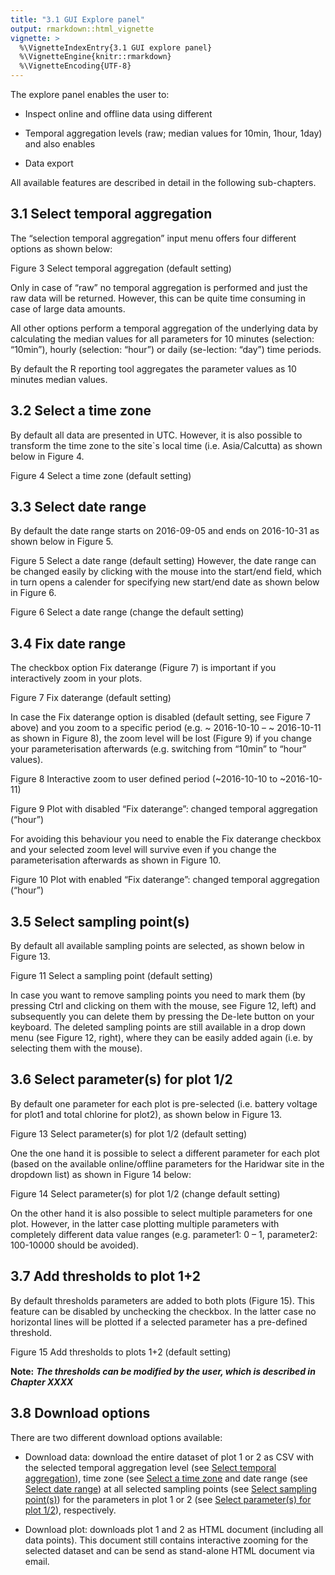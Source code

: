 ---
title: "3.1 GUI Explore panel"
output: rmarkdown::html_vignette
vignette: >
  %\VignetteIndexEntry{3.1 GUI explore panel}
  %\VignetteEngine{knitr::rmarkdown}
  %\VignetteEncoding{UTF-8}
---

The explore panel enables the user to: 

-	Inspect online and offline data using different 

-	Temporal aggregation levels (raw; median values for 10min, 1hour, 1day) and 
also enables 

-	Data export

All available features are described in detail in the following sub-chapters.

## 3.1 Select temporal aggregation

The “selection temporal aggregation” input menu offers four different options as 
shown below: 
 
Figure 3  Select temporal aggregation (default setting)

Only in case of “raw” no temporal aggregation is performed and just the raw data 
will be returned. However, this can be quite time consuming in case of large data 
amounts.  

All other options perform a temporal aggregation of the underlying data by 
calculating the median values for all parameters for 10 minutes (selection: 
“10min”), hourly (selection: “hour”) or daily (se-lection: “day”) time periods. 

By default the R reporting tool aggregates the parameter values as 10 minutes 
median values.  

## 3.2 Select a time zone
By default all data are presented in UTC. However, it is also possible to 
transform the time zone to the site`s local time (i.e. Asia/Calcutta) as shown 
below in Figure 4.
 
Figure 4  Select a time zone (default setting)

## 3.3 Select date range
By default the date range starts on 2016-09-05 and ends on 2016-10-31 as shown 
below in Figure 5.

 
Figure 5  Select a date range (default setting)
However, the date range can be changed easily by clicking with the mouse into 
the start/end field, which in turn opens a calender for specifying new start/end 
date as shown below in Figure 6.
        
Figure 6  Select a date range (change the default setting)

## 3.4 Fix date range 
The checkbox option Fix daterange (Figure 7) is important if you interactively 
zoom in your plots. 
 
Figure 7  Fix daterange (default setting)


In case the Fix daterange option is disabled (default setting, see Figure 7 
above) and you zoom to a specific period (e.g. ~ 2016-10-10 – ~ 2016-10-11 as 
shown in Figure 8), the zoom level will be lost (Figure 9) if you change your 
parameterisation afterwards (e.g. switching from “10min” to “hour” values). 
 
Figure 8  Interactive zoom to user defined period (~2016-10-10 to ~2016-10-11)
 
Figure 9 Plot with disabled “Fix daterange”: changed temporal aggregation (“hour”) 

For avoiding this behaviour you need to enable the Fix daterange checkbox and 
your selected zoom level will survive even if you change the parameterisation 
afterwards as shown in Figure 10.

 
Figure 10 Plot with enabled “Fix daterange”: changed temporal aggregation (“hour”) 

## 3.5 Select sampling point(s)
By default all available sampling points are selected, as shown below in Figure 13.
 
Figure 11  Select a sampling point (default setting)


In case you want to remove sampling points you need to mark them (by pressing 
Ctrl and clicking on them with the mouse, see Figure 12, left) and subsequently 
you can delete them by pressing the De-lete button on your keyboard. The deleted 
sampling points are still available in a drop down menu (see Figure 12, right), 
where they can be easily added again (i.e. by selecting them with the mouse).

     

## 3.6 Select parameter(s) for plot 1/2
By default one parameter for each plot is pre-selected (i.e. battery voltage for 
plot1 and total chlorine for plot2), as shown below in Figure 13.
 
Figure 13  Select parameter(s) for plot 1/2 (default setting)

One the one hand it is possible to select a different parameter for each plot 
(based on the available online/offline parameters for the Haridwar site in the 
dropdown list) as shown in Figure 14 below: 
    
Figure 14  Select parameter(s) for plot 1/2 (change default setting)

On the other hand it is also possible to select multiple parameters for one plot. 
However, in the latter case plotting multiple parameters with completely different 
data value ranges (e.g. parameter1: 0 – 1, parameter2: 100-10000 should be avoided).

## 3.7 Add thresholds to plot 1+2
By default thresholds parameters are added to both plots (Figure 15). This 
feature can be disabled by unchecking the checkbox. In the latter case no 
horizontal lines will be plotted if a selected parameter has a pre-defined 
threshold.
 
Figure 15  Add thresholds to plots 1+2 (default setting)


**Note:**
***The thresholds can be modified by the user, which is described in Chapter XXXX***

## 3.8 Download options

There are two different download options available: 

-	Download data: download the entire dataset of plot 1 or 2 as CSV with the 
selected temporal aggregation level (see [Select temporal aggregation](#select-temporal-aggregation)), time zone (see [Select a time zone](#select-a-time-zone) and date range (see [Select date range](#select-date-range)) 
at all selected sampling points (see [Select sampling point(s)](#select-sampling-point-s)) 
for the parameters in plot 1 or 2 (see [Select parameter(s) for plot 1/2](#select-parameter-s-for-plot-1-2)), respectively. 

-	Download plot: downloads plot 1 and 2 as HTML document (including all data 
points). This document still contains interactive zooming for the selected 
dataset and can be send as stand-alone HTML document via email.

